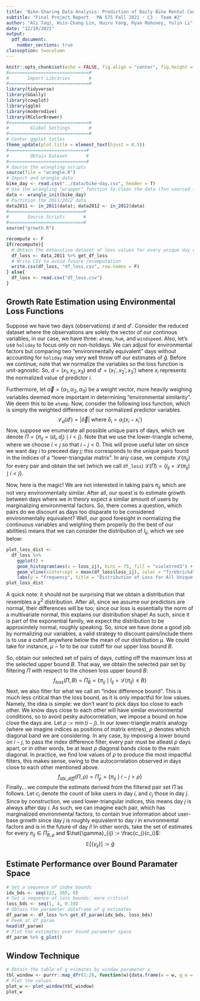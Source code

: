 ```yaml
---
title: 'Bike-Sharing Data Analysis: Prediction of Daily Bike Rental Counts Based on MLR'
subtitle: "Final Project Report · MA 575 Fall 2021 · C3 · Team #2"
author: "Ali Taqi, Hsin-Chang Lin, Huiru Yang, Ryan Mahoney, Yulin Li"
date: "12/10/2021"
output: 
  pdf_document: 
    number_sections: true
classoption: twocolumn
---
```


```r
knitr::opts_chunk$set(echo = FALSE, fig.align = "center", fig.height = 4, fig.width = 6)
#==============================#
#       Import Libraries       #
#==============================#
library(tidyverse)
library(GGally)
library(cowplot)
library(gglm)
library(moderndive)
library(RColorBrewer)
#==============================#
#        Global Settings       #
#==============================#
# Center ggplot titles
theme_update(plot.title = element_text(hjust = 0.5))
#=============================#
#        Obtain Dataset       #
#=============================#
# Source the wrangling scripts
source(file = "wrangle.R")
# Import and wrangle data
bike_day <- read.csv("../data/bike-day.csv", header = T)
# Use the wrangling "wrapper" function to clean the data (fxn sourced from wrangle.R)
data <- wrangle_init(bike_day)
# Partition the 2011/2012 data
data2011 <- in_2011(data); data2012 <- in_2012(data)
#============================#
#       Source Scripts       #
#============================#
source("growth.R")
```

```r
recompute <- F
if(recompute){
  # Obtain the exhaustive dataset of loss values for every unique day ordered pair
  df_loss <- data_2011 %>% get_df_loss
  # Write CSV to avoid future recomputation
  write.csv(df_loss, "df_loss.csv", row.names = F)
} else{ 
  df_loss <- read.csv("df_loss.csv") 
}
```

## Growth Rate Estimation using Environmental Loss Functions

Suppose we have two days (observations) $d$ and $d'$. Consider the reduced dataset where the observations are solely the vector of our continous variables, in our case, we have three: `atemp`, `hum`, and `windspeed`. Also, let's use `holiday` to focus only on non-holidays. We can adjust for environmental factors but comparing two "environmentally equivalent" days without accounting for `holiday` may very well throw off our estimates of $\hat{g}$. Before we continue, note that we normalize the variables so the loss function is unit-agnostic. So, $d = (x_1, x_2, x_3)$ and $d' = (x_1', x_2', x_3')$ where $x_i$ represents the normalized value of predictor $i$. 

Furthermore, let $\vec{\alpha} = (\alpha_1, \alpha_2, \alpha_3)$ be a weight vector, more heavily weighing variables deemed more important in determining "environmental similarity". We deem this to be `atemp`. Now, consider the following loss function, which is simply the weighted difference of our normalized predictor variables.
$$\mathcal{L}_d(d') = |\vec{\delta}| \text{ where } \delta_i = \alpha_i(x_i - x_i')$$
Now, suppose we enumerate all possible unique pairs of days, which we denote $\Pi = \{\pi_{ij} = (d_i, d_j) \mid i < j\}$. Note that we use the lower-triangle scheme, where we choose $i < j$ so that $i - j < 0$. This will prove useful later on since we want day $i$ to preceed day $j$; this corresponds to the unique pairs found in the indices of a "lower-triangular matrix". In any case, we compute $\mathcal{L}(\pi_{ij})$ for every pair and obtain the set (which we call `df_loss`) $\mathcal{L}(\Pi) = \{l_{ij} = \mathcal{L}(\pi_{ij}) \mid i < j\}$.

Now, here is the magic! We are not interested in taking pairs $\pi_{ij}$ which are not very environmentally similar. After all, our quest is to estimate growth between days where we in theory expect a similar amount of users by marginalizing environmental factors. So, there comes a question, which pairs do we discount as days too disparate to be considered environmentally equivalent? Well, our good foresight in normalizing the continuous variables and weighing them properly (to the best of our abilities) means that we can consider the distribution of $l_{ij}$, which we see below:

```r
plot_loss_dist <- 
  df_loss %>%
    ggplot() +
    geom_histogram(aes(x = loss_ij), bins = 75, fill = "violetred3") +
    geom_vline(xintercept = mean(df_loss$loss_ij), color = "firebrick4") +
    labs(y = "Frequency", title = "Distribution of Loss for All Unique Ordered Pairs")
plot_loss_dist
```

A quick note: it should not be surprising that we obtain a distribution that resembles a $\chi^2$ distribution. After all, since we assume our predictors are normal, their differences will be too; since our loss is essentially the norm of a multivariate normal, this explains our distribution shape! As such, since it is part of the exponential family, we expect the distribution to be approximtely normal, roughly speaking. So, since we have done a good job by normalizing our variables, a valid strategy to discount pairs/include them is to use a cutoff anywhere below the mean of our distribution $\mu$. We could take for instance, $\mu - 1\sigma$ to be our cutoff for our upper loss bound $B$.

So, obtain our selected set of pairs of days, cutting off the maximum loss at the selected upper bound $B$. That way, we obtain the selected pair set by filtering $\Pi$ with respect to the chosen loss upper bound $B$:
$$f_{loss}(\Pi, B) =\tilde{\Pi}_B = \{\pi_{ij} \mid l_{ij} = \mathcal{L}(\pi_{ij}) \leq B\}$$
Next, we also filter for what we call an "index difference bound". This is much less critical than the loss bound, as it is only impactful for low values. Namely, the idea is simple: we don't want to pick days too close to each other. We know days close to each other will have similar environmental conditions, so to avoid pesky autocorrelation, we impose a bound on how close the days are. Let $\rho := \min(i - j)$. In our lower-triangle matrix analogy (where we imagine indices as positions of matrix entries), $\rho$ denotes which diagonal band we are considering. In any case, by imposing a lower bound on $i - j$, to pass the index difference filter, every pair must be atleast $\rho$ days apart, or in other words, be at least $\rho$ diagonal bands close to the main diagonal. In practice, we find low values of $\rho$ to produce the most impactful filters, this makes sense, owing to the autocorrelation observed in days close to each other mentioned above.
$$f_{idx\_diff}(\Pi, \rho) =\tilde{\Pi}_\rho = \{\pi_{ij} \mid i - j > \rho\}$$
Finally... we compute the estimate derived from the filtered pair set $\tilde{\Pi}$ as follows. Let $c_i$ denote the count of bike users in day $i$, and $c_j$ those in day $j$. \textbf{Since we have, in theory, marginalized out the environmental factors (and holidays), we may obtain a reasonable estimate for g by taking the observed growth observed between day i and day j, then taking the average over all the pairs.} Since by construction, we used lower-triangular indices, this means day $j$ is always after day $i$. As such, we can imagine each pair, which has marginalized environmental factors, to contain true information about user-base growth since day $j$ is roughly equivalent to day $i$ in environmental factors and is in the future of day $i$! In other words, take the set of estimates for every $\pi_{ij} \in \tilde{\Pi}_{B,\rho}$ and $\hat{\gamma}_{ij} := \frac{c_j}{c_i}$:
$$\mathbb{E}[\{{\gamma}_{ij}\}] := \hat{g}$$


## Estimate Performance over Bound Paramater Space

```r
# Set a sequence of index bounds
idx_bds <- seq(122, 365, 8)
# Set a sequence of loss bounds: more critical
loss_bds <- seq(1, 4, 0.10)
# Obtain the parameter dataframe of g estimates
df_param <- df_loss %>% get_df_param(idx_bds, loss_bds)
# Peek at df_param
head(df_param)
# Plot the estimates over bound parameter space
df_param %>% g_plot()
```

## Window Technique

```r
# Obtain the table of g esimates by window paramater w
tbl_window <- purrr::map_dfr(1:20, function(w){data.frame(w = w, g_w = window_g(w))})
# Plot the values
plot_w <- plot_window(tbl_window)
plot_w
```
